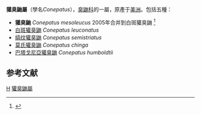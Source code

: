 {{Automatic taxobox
| taxon = Conepatus
| authority = 
| image = Brehms Het Leven der Dieren Zoogdieren Orde 4 Surilho (Mephitis suffocans).jpg
| image_caption = 洪氏獾臭鼬
| subdivision_ranks = [[種|種]]
| subdivision = 見内文。
}}

'''獾臭鼬屬'''（學名''Conepatus''），[[臭鼬科|臭鼬科]]的一屬，原產于[[美洲|美洲]]。包括五種：
* '''獾臭鼬''' ''Conepatus mesoleucus'' 2005年合并到白斑獾臭鼬 <ref name=iucn>{{IUCN2008 | assessors = Cuarón AD & Helgen H | year = 2008 | title = Conepatus leuconotus | id = 41632 | downloaded = 2009-4-24}}</ref>
* [[白斑獾臭鼬|白斑獾臭鼬]] ''Conepatus leuconatus''
* [[缟纹獾臭鼬|缟纹獾臭鼬]] ''Conepatus semistriatus''
* [[莫氏獾臭鼬|莫氏獾臭鼬]] ''Conepatus chinga''
* [[巴塔戈尼亞獾臭鼬|巴塔戈尼亞獾臭鼬]] ''Conepatus humboldtii''

== 参考文献 ==  
{{Reflist}}

{{Commons category|Conepatus}}
{{Taxonbar|from=Q1145450}}

[[Category:臭鼬科|H]]
[[Category:獾臭鼬屬|]]


{{mammal-stub}}